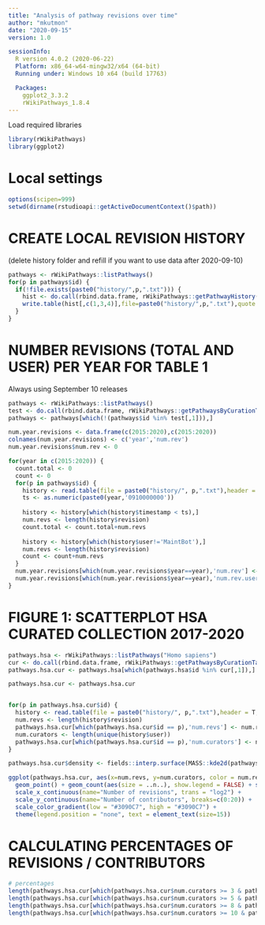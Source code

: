 ```yaml
---
title: "Analysis of pathway revisions over time"
author: "mkutmon"
date: "2020-09-15"
version: 1.0

sessionInfo:
  R version 4.0.2 (2020-06-22)
  Platform: x86_64-w64-mingw32/x64 (64-bit)
  Running under: Windows 10 x64 (build 17763)

  Packages:
    ggplot2_3.3.2
    rWikiPathways_1.8.4
---
```


Load required libraries
```r
library(rWikiPathways)
library(ggplot2)
```

# Local settings
```r
options(scipen=999)
setwd(dirname(rstudioapi::getActiveDocumentContext()$path))
```

# CREATE LOCAL REVISION HISTORY
(delete history folder and refill if you want to use data after 2020-09-10)
```r
pathways <- rWikiPathways::listPathways()
for(p in pathways$id) {
  if(!file.exists(paste0("history/",p,".txt"))) {
    hist <- do.call(rbind.data.frame, rWikiPathways::getPathwayHistory(p, 2005))
    write.table(hist[,c(1,3,4)],file=paste0("history/",p,".txt"),quote = F,row.names = F,col.names = T, sep="\t")
  }
}
```

# NUMBER REVISIONS (TOTAL AND USER) PER YEAR FOR TABLE 1
Always using September 10 releases
```r
pathways <- rWikiPathways::listPathways()
test <- do.call(rbind.data.frame, rWikiPathways::getPathwaysByCurationTag("Curation:Tutorial"))
pathways <- pathways[which(!(pathways$id %in% test[,1])),]

num.year.revisions <- data.frame(c(2015:2020),c(2015:2020))
colnames(num.year.revisions) <- c('year','num.rev')
num.year.revisions$num.rev <- 0

for(year in c(2015:2020)) {
  count.total <- 0
  count <- 0
  for(p in pathways$id) {
    history <- read.table(file = paste0("history/", p,".txt"),header = T, sep="\t")
    ts <- as.numeric(paste0(year,'0910000000'))
      
    history <- history[which(history$timestamp < ts),]
    num.revs <- length(history$revision)
    count.total <- count.total+num.revs
      
    history <- history[which(history$user!='MaintBot'),]
    num.revs <- length(history$revision)
    count <- count+num.revs
  }
  num.year.revisions[which(num.year.revisions$year==year),'num.rev'] <- count.total
  num.year.revisions[which(num.year.revisions$year==year),'num.rev.user'] <- count
}
```

# FIGURE 1: SCATTERPLOT HSA CURATED COLLECTION 2017-2020
```r
pathways.hsa <- rWikiPathways::listPathways("Homo sapiens")
cur <- do.call(rbind.data.frame, rWikiPathways::getPathwaysByCurationTag("Curation:AnalysisCollection"))
pathways.hsa.cur <- pathways.hsa[which(pathways.hsa$id %in% cur[,1]),]

pathways.hsa.cur <- pathways.hsa.cur


for(p in pathways.hsa.cur$id) {
  history <- read.table(file = paste0("history/", p,".txt"),header = T, sep="\t")
  num.revs <- length(history$revision)
  pathways.hsa.cur[which(pathways.hsa.cur$id == p),'num.revs'] <- num.revs
  num.curators <- length(unique(history$user))
  pathways.hsa.cur[which(pathways.hsa.cur$id == p),'num.curators'] <- num.curators
}

pathways.hsa.cur$density <- fields::interp.surface(MASS::kde2d(pathways.hsa.cur$num.revs, pathways.hsa.cur$num.curators),pathways.hsa.cur[,c("num.revs", "num.curators")])

ggplot(pathways.hsa.cur, aes(x=num.revs, y=num.curators, color = num.revs, alpha = 1/(0.1+density))) + 
  geom_point() + geom_count(aes(size = ..n..), show.legend = FALSE) + scale_size(range = c(.1, 10)) +
  scale_x_continuous(name="Number of revisions", trans = "log2") + 
  scale_y_continuous(name="Number of contributors", breaks=c(0:20)) +
  scale_color_gradient(low = "#3090C7", high = "#3090C7") +
  theme(legend.position = "none", text = element_text(size=15)) 
```

# CALCULATING PERCENTAGES OF REVISIONS / CONTRIBUTORS
```r
# percentages 
length(pathways.hsa.cur[which(pathways.hsa.cur$num.curators >= 3 & pathways.hsa.cur$num.revs > 8),]$id)/length(pathways.hsa.cur$id)
length(pathways.hsa.cur[which(pathways.hsa.cur$num.curators >= 5 & pathways.hsa.cur$num.revs > 15),]$id)/length(pathways.hsa.cur$id)
length(pathways.hsa.cur[which(pathways.hsa.cur$num.curators >= 8 & pathways.hsa.cur$num.revs > 30),]$id)/length(pathways.hsa.cur$id)
length(pathways.hsa.cur[which(pathways.hsa.cur$num.curators >= 10 & pathways.hsa.cur$num.revs > 60),]$id)/length(pathways.hsa.cur$id)
```
